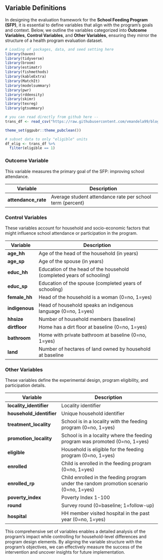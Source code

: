 ## Variable Definitions

In designing the evaluation framework for the **School Feeding Program (SFP)**, it is essential to define variables that align with the program’s goals and context. Below, we outline the variables categorized into **Outcome Variables**, **Control Variables**, and **Other Variables**, ensuring they mirror the structure of a health program evaluation dataset.

```r
# Loading of packages, data, and seed setting here
library(haven)
library(tidyverse)
library(broom)
library(estimatr)
library(fishmethods)
library(kableExtra)
library(MatchIt)
library(modelsummary)
library(pwr)
library(rddensity)
library(skimr)
library(texreg)
library(gtsummary)

# you can read directly from github here --
trans_df <- read_csv("https://raw.githubusercontent.com/vmandela99/blog_vickman/refs/heads/main/posts/M%26E_01_School_Feeding_Causal_inference_%26_Counterfactuals/school_feeding.csv")

theme_set(ggpubr::theme_pubclean())

# subset data to only "eligible" units
df_elig <- trans_df %>%
  filter(eligible == 1)
```

### **Outcome Variable**

This variable measures the primary goal of the SFP: improving school attendance.

| **Variable**        | **Description**                                           |
|---------------------|-----------------------------------------------------------|
| **attendance_rate** | Average student attendance rate per school term (percent) |

### **Control Variables**

These variables account for household and socio-economic factors that might influence school attendance or participation in the program.

| **Variable**   | **Description**                                                       |
|----------------|-----------------------------------------------------------------------|
| **age_hh**     | Age of the head of the household (in years)                           |
| **age_sp**     | Age of the spouse (in years)                                          |
| **educ_hh**    | Education of the head of the household (completed years of schooling) |
| **educ_sp**    | Education of the spouse (completed years of schooling)                |
| **female_hh**  | Head of the household is a woman (0=no, 1=yes)                        |
| **indigenous** | Head of household speaks an indigenous language (0=no, 1=yes)         |
| **hhsize**     | Number of household members (baseline)                                |
| **dirtfloor**  | Home has a dirt floor at baseline (0=no, 1=yes)                       |
| **bathroom**   | Home with private bathroom at baseline (0=no, 1=yes)                  |
| **land**       | Number of hectares of land owned by household at baseline             |

### **Other Variables**

These variables define the experimental design, program eligibility, and participation details.

| **Variable**             | **Description**                                                                         |
|--------------------------|-----------------------------------------------------------------------------------------|
| **locality_identifier**  | Locality identifier                                                                     |
| **household_identifier** | Unique household identifier                                                             |
| **treatment_locality**   | School is in a locality with the feeding program (0=no, 1=yes)                          |
| **promotion_locality**   | School is in a locality where the feeding program was promoted (0=no, 1=yes)            |
| **eligible**             | Household is eligible for the feeding program (0=no, 1=yes)                             |
| **enrolled**             | Child is enrolled in the feeding program (0=no, 1=yes)                                  |
| **enrolled_rp**          | Child enrolled in the feeding program under the random promotion scenario (0=no, 1=yes) |
| **poverty_index**        | Poverty Index 1-100                                                                     |
| **round**                | Survey round (0=baseline; 1=follow-up)                                                  |
| **hospital**             | HH member visited hospital in the past year (0=no, 1=yes)                               |

This comprehensive set of variables enables a detailed analysis of the program’s impact while controlling for household-level differences and program design elements. By aligning the variable structure with the program’s objectives, we can effectively measure the success of the intervention and uncover insights for future implementation.

## 
